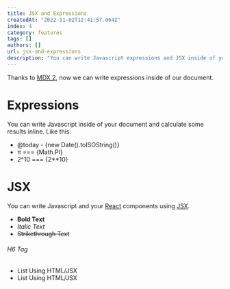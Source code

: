 ```yaml
---
title: JSX and Expressions
createdAt: "2022-11-02T12:41:57.064Z"
index: 4
category: features
tags: []
authors: []
url: jsx-and-expressions
description: "You can write Javascript expressions and JSX inside of your document..."
---
```


<TableOfContent />

Thanks to [MDX 2](https://mdxjs.com/blog/v2/), now we can write expressions inside of our document.

# Expressions

You can write Javascript inside of your document and calculate some results inline. Like this:

- @today - {new Date().toISOString()}
- π === {Math.PI}
- 2^10 === {2**10}

# JSX

You can write Javascript and your [React](https://reactjs.org/) components using [JSX](https://reactjs.org/docs/introducing-jsx.html).

- <b>Bold Text</b>
- <i>Italic Text</i>
- <s>Strikethrough Text</s>

<h6>H6 Tag</h6>

<ul style={{ listStyle: "disc" }}>
  <li>List Using HTML/JSX</li>
  <li>List Using HTML/JSX</li>
</ul>
